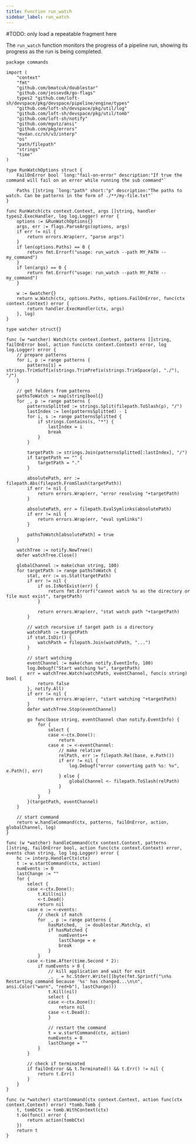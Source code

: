 ```yaml
---
title: Function run_watch
sidebar_label: run_watch
---
```


\#TODO: only load a repeatable fragment here

The `run_watch` function monitors the progress of a pipeline run, showing its progress as the run is being completed.

```
package commands

import (
	"context"
	"fmt"
	"github.com/bmatcuk/doublestar"
	"github.com/jessevdk/go-flags"
	types2 "github.com/loft-sh/devspace/pkg/devspace/pipeline/engine/types"
	"github.com/loft-sh/devspace/pkg/util/log"
	"github.com/loft-sh/devspace/pkg/util/tomb"
	"github.com/loft-sh/notify"
	"github.com/mgutz/ansi"
	"github.com/pkg/errors"
	"mvdan.cc/sh/v3/interp"
	"os"
	"path/filepath"
	"strings"
	"time"
)

type RunWatchOptions struct {
	FailOnError bool `long:"fail-on-error" description:"If true the command will fail on an error while running the sub command"`

	Paths []string `long:"path" short:"p" description:"The paths to watch. Can be patterns in the form of ./**/my-file.txt"`
}

func RunWatch(ctx context.Context, args []string, handler types2.ExecHandler, log log.Logger) error {
	options := &RunWatchOptions{}
	args, err := flags.ParseArgs(options, args)
	if err != nil {
		return errors.Wrap(err, "parse args")
	}
	if len(options.Paths) == 0 {
		return fmt.Errorf("usage: run_watch --path MY_PATH -- my_command")
	}
	if len(args) == 0 {
		return fmt.Errorf("usage: run_watch --path MY_PATH -- my_command")
	}

	w := &watcher{}
	return w.Watch(ctx, options.Paths, options.FailOnError, func(ctx context.Context) error {
		return handler.ExecHandler(ctx, args)
	}, log)
}

type watcher struct{}

func (w *watcher) Watch(ctx context.Context, patterns []string, failOnError bool, action func(ctx context.Context) error, log log.Logger) error {
	// prepare patterns
	for i, p := range patterns {
		patterns[i] = strings.TrimSuffix(strings.TrimPrefix(strings.TrimSpace(p), "./"), "/")
	}

	// get folders from patterns
	pathsToWatch := map[string]bool{}
	for _, p := range patterns {
		patternsSplitted := strings.Split(filepath.ToSlash(p), "/")
		lastIndex := len(patternsSplitted) - 1
		for i, s := range patternsSplitted {
			if strings.Contains(s, "*") {
				lastIndex = i
				break
			}
		}

		targetPath := strings.Join(patternsSplitted[:lastIndex], "/")
		if targetPath == "" {
			targetPath = "."
		}

		absolutePath, err := filepath.Abs(filepath.FromSlash(targetPath))
		if err != nil {
			return errors.Wrap(err, "error resolving "+targetPath)
		}

		absolutePath, err = filepath.EvalSymlinks(absolutePath)
		if err != nil {
			return errors.Wrap(err, "eval symlinks")
		}

		pathsToWatch[absolutePath] = true
	}

	watchTree := notify.NewTree()
	defer watchTree.Close()

	globalChannel := make(chan string, 100)
	for targetPath := range pathsToWatch {
		stat, err := os.Stat(targetPath)
		if err != nil {
			if os.IsNotExist(err) {
				return fmt.Errorf("cannot watch %s as the directory or file must exist", targetPath)
			}

			return errors.Wrap(err, "stat watch path "+targetPath)
		}

		// watch recursive if target path is a directory
		watchPath := targetPath
		if stat.IsDir() {
			watchPath = filepath.Join(watchPath, "...")
		}

		// start watching
		eventChannel := make(chan notify.EventInfo, 100)
		log.Debugf("Start watching %v", targetPath)
		err = watchTree.Watch(watchPath, eventChannel, func(s string) bool {
			return false
		}, notify.All)
		if err != nil {
			return errors.Wrap(err, "start watching "+targetPath)
		}
		defer watchTree.Stop(eventChannel)

		go func(base string, eventChannel chan notify.EventInfo) {
			for {
				select {
				case <-ctx.Done():
					return
				case e := <-eventChannel:
					// make relative
					relPath, err := filepath.Rel(base, e.Path())
					if err != nil {
						log.Debugf("error converting path %s: %v", e.Path(), err)
					} else {
						globalChannel <- filepath.ToSlash(relPath)
					}
				}
			}
		}(targetPath, eventChannel)
	}

	// start command
	return w.handleCommand(ctx, patterns, failOnError, action, globalChannel, log)
}

func (w *watcher) handleCommand(ctx context.Context, patterns []string, failOnError bool, action func(ctx context.Context) error, events chan string, log log.Logger) error {
	hc := interp.HandlerCtx(ctx)
	t := w.startCommand(ctx, action)
	numEvents := 0
	lastChange := ""
	for {
		select {
		case <-ctx.Done():
			t.Kill(nil)
			<-t.Dead()
			return nil
		case e := <-events:
			// check if match
			for _, p := range patterns {
				hasMatched, _ := doublestar.Match(p, e)
				if hasMatched {
					numEvents++
					lastChange = e
					break
				}
			}
		case <-time.After(time.Second * 2):
			if numEvents > 0 {
				// kill application and wait for exit
				_, _ = hc.Stderr.Write([]byte(fmt.Sprintf("\n%s Restarting command because '%s' has changed...\n\n", ansi.Color("warn", "red+b"), lastChange)))
				t.Kill(nil)
				select {
				case <-ctx.Done():
					return nil
				case <-t.Dead():
				}

				// restart the command
				t = w.startCommand(ctx, action)
				numEvents = 0
				lastChange = ""
			}
		}

		// check if terminated
		if failOnError && t.Terminated() && t.Err() != nil {
			return t.Err()
		}
	}
}

func (w *watcher) startCommand(ctx context.Context, action func(ctx context.Context) error) *tomb.Tomb {
	t, tombCtx := tomb.WithContext(ctx)
	t.Go(func() error {
		return action(tombCtx)
	})
	return t
}
```
